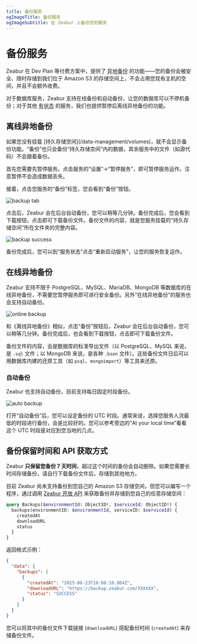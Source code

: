 ```yaml
---
title: 备份服务
ogImageTitle: 备份服务
ogImageSubtitle: 在 Zeabur 上备份您的服务
---
```



# 备份服务

Zeabur 在 Dev Plan 等付费方案中，提供了 <abbr title="与您主机数据分开存放的备份">异地备份</abbr> 的功能——您的备份会被安全、限时存储到我们位于 Amazon S3 的存储空间上，不会占用您现有主机的空间，并且不会额外收费。

对于数据库服务，Zeabur 支持在线备份和自动备份，让您的数据库可以不停机备份；对于其他 <abbr title="Stateful，有挂载硬盘的服务">有状态</abbr> 的服务，我们也提供暂停后离线异地备份的功能。

## 离线异地备份

<Callout>
    如果您没有挂载 [持久存储空间](/data-management/volumes)，就不会显示备份功能。“备份”也只会备份“持久存储空间”内的数据，其余服务中的文件（如源代码）不会跟着备份。
</Callout>

首先您需要先暂停服务。点击服务的“设置”→“暂停服务”，即可暂停服务运作。注意暂停不会造成数据丢失。

接着，点击您服务的“备份”标签，您会看到“备份”按钮。

![backup tab](/data-management/backup/backup-tab.webp)

点击后，Zeabur 会在后台自动备份，您可以稍等几分钟。备份完成后，您会看到下载按钮，点击即可下载备份文件。备份文件的内容，就是您服务挂载的“持久存储空间”所在文件夹的完整内容。

![backup success](/data-management/backup/backup-success.webp)

备份完成后，您可以到“服务状态”点击“重新启动服务”，让您的服务恢复运作。

## 在线异地备份

Zeabur 支持不限于 PostgreSQL、MySQL、MariaDB、MongoDB 等数据库的在线异地备份，不需要您暂停服务即可进行安全备份。另外“在线异地备份”的服务也会支持自动备份。

![online backup](/data-management/backup/online-backup.webp)

和《离线异地备份》相似，点击“备份”按钮后，Zeabur 会在后台自动备份，您可以稍等几分钟。备份完成后，也会看到下载按钮，点击即可下载备份文件。

备份文件的内容，会是数据库的标准导出文件（以 PostgreSQL、MySQL 来说，是 `.sql` 文件；以 MongoDB 来说，是各种 `.bson` 文件）。这些备份文件日后可以用数据库内建的还原工具（如 `psql`、`mongoimport`）等工具来还原。

### 自动备份

Zeabur 也支持自动备份，目前支持每日固定时段备份。

![auto backup](/data-management/backup/auto-backup.webp)

打开“自动备份”后，您可以设定备份的 UTC 时段。通常来说，选择您服务人流最低的时段进行备份，会是比较好的。您可以参考旁边的“At your local time”看看这个 UTC 时段是对应到您当地的几点。

## 备份保留时间和 API 获取方式

Zeabur **只保留您备份 7 天时间**，超过这个时间的备份会自动删除。如果您需要长时间存储备份，请自行下载备份文件后，存储到其他地方。

目前 Zeabur 尚未支持备份到您自己的 Amazon S3 存储空间，但您可以编写一个程序，通过调用 [Zeabur 开放 API](/developer/public-api) 来获取备份并存储到您自己的任意存储空间：

```graphql
query Backups($environmentId: ObjectID!, $serviceId: ObjectID!) {
  backups(environmentID: $environmentId, serviceID: $serviceId) {
    createdAt
    downloadURL
    status
  }
}
```

返回格式示例：

```json
{
  "data": {
    "backups": [
      {
        "createdAt": "2025-06-23T16:00:10.864Z",
        "downloadURL": "https://backup.zeabur.com/XXXXXX",
        "status": "SUCCESS"
      }
    ]
  }
}
```

您可以将其中的备份文件下载链接 (`downloadURL`) 搭配备份时间 (`createdAt`) 来存储备份文件。
